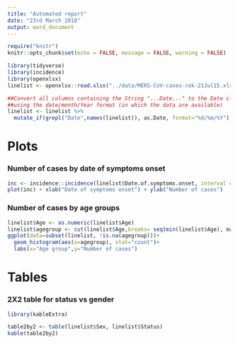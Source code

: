 ```yaml
---
title: "Automated report"
date: "23rd March 2018"
output: word_document
---
```


```r
require("knitr")
knitr::opts_chunk$set(echo = FALSE, message = FALSE, warning = FALSE)
```


```r
library(tidyverse)
library(incidence)
library(openxlsx)
linelist <- openxlsx::read.xlsx("../data/MERS-CoV-cases-rok-21Jul15.xlsx",startRow=4)

##Convert all columns containing the String "...Date..." to the Date class
##using the date/month/Year format (in which the data are available)
linelist <- linelist %>%
  mutate_if(grepl("Date",names(linelist)), as.Date, format="%d/%m/%Y")

```

# Plots

### Number of cases by date of symptoms onset
```r
inc <- incidence::incidence(linelist$Date.of.symptoms.onset, interval = 1)
plot(inc) + xlab("Date of symptoms onset") + ylab("Number of cases")
```

### Number of cases by age groups
```r
linelist$Age <- as.numeric(linelist$Age)
linelist$agegroup <- cut(linelist$Age,breaks= seq(min(linelist$Age), max(linelist$Age), 10))
ggplot(data=subset(linelist, !is.na(agegroup)))+
  geom_histogram(aes(x=agegroup), stat="count")+
  labs(x="Age group",y="Number of cases")

```

# Tables

### 2X2 table for status vs gender
```r
library(kableExtra)

table2by2 <- table(linelist$Sex, linelist$Status)
kable(table2by2)


```


